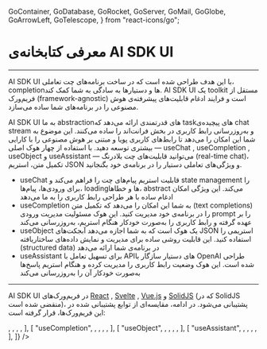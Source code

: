   GoContainer,
  GoDatabase,
  GoRocket,
  GoServer,
  GoMail,
  GoGlobe,
  GoArrowLeft,
  GoTelescope,
} from "react-icons/go";


<Layout>

<Head>
<title>مستندات AI SDK UI - لیارا</title>
<meta property="og:title" content="مستندات خدمات رایانش ابری لیارا" />
<meta property="og:description" content=" مستندات مربوط به آشنایی با AI SDK UI در سرویس هوش مصنوعی لیارا "  />
</Head>

# معرفی کتابخانه‌ی AI SDK UI
<hr className="mb-2" />

AI SDK UI با این هدف طراحی شده است که در ساخت برنامه‌های چت تعاملی، completionها و دستیارها به سادگی به شما کمک کند. AI SDK UI یک toolkit مستقل از فریم‌ورک (framework-agnostic) است 
و فرایند ادغام قابلیت‌های پیشرفته‌ی هوش مصنوعی را در برنامه‌های شما ساده می‌سازد.

<div className="h-4" />

AI SDK UI به ما abstractionهای قدرتمندی ارائه می‌دهد که taskهای پیچیده‌ی chat stream و به‌روزرسانی رابط کاربری در بخش فرانت‌اند را ساده می‌کنند. این موضوع به شما این امکان را می‌دهد تا رابط‌های کاربری پویا و مبتنی بر هوش مصنوعی را با کارایی بیشتری توسعه دهید.
با استفاده از چهار هوک اصلی — <Important>useChat</Important> , <Important>useCompletion</Important> , <Important>useObject</Important> و <Important>useAssistant</Important> — می‌توانید قابلیت‌های چت بلادرنگ (real-time chat)، تکمیل متن، استریم JSON و ویژگی‌های تعاملی دستیار را در برنامه‌ی خود بگنجانید.

<div className="h-4" />
<ul>
<li><Important>useChat</Important> قابلیت استریم پیام‌های چت را فراهم می‌کند و state management را برای ورودی‌ها، پیام‌ها، loadingها و خطاها، abstract می‌کند. این ویژگی امکان ادغام ساده با هر طراحی رابط کاربری را به ما می‌دهد</li>
<div className="h-2" />
<li><Important>useCompletion</Important> به شما این امکان را می‌دهد که تکمیل متن (text completions) را در برنامه‌ی خود مدیریت کنید. این هوک مسئولیت مدیریت ورودی prompt را بر عهده گرفته و رابط کاربری را به‌صورت خودکار هنگام استریم، به‌روزرسانی می‌کند</li>
<div className="h-2" />
<li><Important>useObject</Important> یک هوک است که به شما اجازه می‌دهد آبجکت‌های JSON استریمی را استفاده کنید. این قابلیت روشی ساده برای مدیریت و نمایش داده‌های ساختاریافته (structured data) در برنامه‌ی شما ارائه می‌دهد</li>
<div className="h-2" />
<li><Important>useAssistant</Important> برای تسهیل تعامل با APIهای دستیار سازگار با OpenAI طراحی شده است. این هوک وضعیت رابط کاربری را مدیریت کرده و هنگام استریم پاسخ‌ها به‌صورت خودکار آن را به‌روزرسانی می‌کند</li>
<div className="h-2" />
</ul>

<hr className="mb-2" />
<Section id='framework-support' title='پشتیبانی در فریم‌ورک‌های مختلف' />

AI SDK UI در فریم‌ورک‌های <a href="https://liara.ir/landing/%D9%87%D8%A7%D8%B3%D8%AA-%D8%B1%DB%8C-%D8%A7%DA%A9%D8%AA-react/" className="text-[#2196f3]">React</a> , <a href="https://docs.liara.ir/paas/nodejs/related-apps/svelte/" className="text-[#2196f3]">Svelte</a> , <a href="https://liara.ir/landing/%D9%87%D8%A7%D8%B3%D8%AA-%D9%88%DB%8C%D9%88-%D8%AC%DB%8C-%D8%A7%D8%B3-vue/" className="text-[#2196f3]">Vue.js</a> و <a href="https://www.solidjs.com/" className="text-[#2196f3]">SolidJS</a> (که در SolidJS منقضی شده است)، پشتیبانی می‌شود. در ادامه، مقایسه‌ای از توابع پشتیبانی شده در این فریم‌ورک‌ها، قرار گرفته است: 

<Table headers={[
  "تابع",
  "React",
  "Svelte",
  "Vue.js",
  "SolidJS (deprecated)",
]} data={[
  [
    "useChat",
    <TickBadge />,
    <TickBadge label="Chat" />,
    <TickBadge />,
    <TickBadge />,
  ],
  [
    "useCompletion",
    <TickBadge />,
    <TickBadge label="Completion" />,
    <TickBadge />,
    <TickBadge />,
  ],
  [
    "useObject",
    <TickBadge />,
    <TickBadge label="StructuredObject" />,
    <TickBadge type="error" />,
    <TickBadge />,
  ],
  [
    "useAssistant",
    <TickBadge />,
    <TickBadge type="error" />,
    <TickBadge />,
    <TickBadge />,
  ],
]}
/>

</Layout>